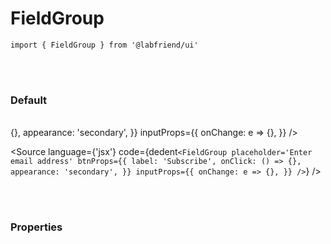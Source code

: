 

<Meta title='01. Atoms / FieldGroup' component={FieldGroup} />

# FieldGroup

`import { FieldGroup } from '@labfriend/ui'`

<br />
<br />

### Default

<br />

<Story name='Default'>
  <div className='doc-story__preview' style={{ zoom: '100%' }}>
    <div className='flex items-center gap-4'>
      <FieldGroup
        placeholder='Enter email address'
        btnProps={{
          label: 'Subscribe',
          onClick: () => {},
          appearance: 'secondary',
        }}
        inputProps={{
          onChange: e => {},
        }}
      />
    </div>
  </div>
</Story>

<Source
  language={'jsx'}
  code={dedent`<FieldGroup
        placeholder='Enter email address'
        btnProps={{
          label: 'Subscribe',
          onClick: () => {},
          appearance: 'secondary',
        }}
        inputProps={{
          onChange: e => {},
        }}
      />`}
/>

<br />
<br />

### Properties

<ArgsTable of={FieldGroup} />
